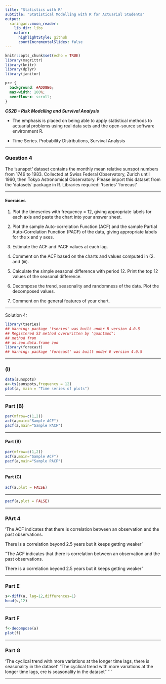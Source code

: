 ```yaml
---
title: "Statistics with R"
subtitle: "Statistical Modelling with R for Actuarial Students"
output:
  xaringan::moon_reader:
    lib_dir: libs
    nature:
      highlightStyle: github
      countIncrementalSlides: false
---
```


```r
knitr::opts_chunk$set(echo = TRUE)
library(magrittr)
library(knitr)
library(dplyr)
library(janitor)


```

```css
pre {
  background: #ADD8E6;
  max-width: 100%;
  overflow-x: scroll;
}
```

***CS2B – Risk Modelling and Survival Analysis ***


* The emphasis is placed on being able to apply statistical methods to actuarial problems using real data sets and the open-source software environment R. 

* Time Series. Probability Distributions, Survival Analysis

---

### Question 4

The ‘sunspot’ dataset contains the monthly mean relative sunspot numbers from 1749 to 1983. 
Collected at Swiss Federal Observatory, Zurich until 1960, then Tokyo Astronomical 
Observatory. Please import this dataset from the ‘datasets’ package in R.
Libraries required:
‘tseries’
‘forecast’

---

#### Exercises 
1. Plot the timeseries with frequency = 12, giving appropriate labels for each axis and paste 
the chart into your answer sheet. 

2.  Plot the sample Auto-correlation Function (ACF) and the sample Partial Auto-Correlation 
Function (PACF) of the data, giving appropriate labels for the x and y axes. 

3.   Estimate the ACF and PACF values at each lag. 

4.   Comment on the ACF based on the charts and values computed in (2.  and (iii). 

5.  Calculate the simple seasonal difference with period 12. Print the top 12 values of the 
seasonal difference. 

6.  Decompose the trend, seasonality and randomness of the data. Plot the decomposed values.

7. Comment on the general features of your chart. 

---

Solution 4:

```r
library(tseries)
## Warning: package 'tseries' was built under R version 4.0.5
## Registered S3 method overwritten by 'quantmod':
## method from
## as.zoo.data.frame zoo
library(forecast)
## Warning: package 'forecast' was built under R version 4.0.5
```

---

### (i)

```r

data(sunspots)
a<-ts(sunspots,frequency = 12)
plot(a, main = "Time series of plots")

```

---

### Part (B)

```r
par(mfrow=c(1,2))
acf(a,main="Sample ACF")
pacf(a,main="Sample PACF")
```

---

#### Part (B)

```r

par(mfrow=c(1,2))
acf(a,main="Sample ACF")
pacf(a,main="Sample PACF")
```

---


#### Part  (C)

```r
acf(a,plot = FALSE)

```




---

```r

pacf(a,plot = FALSE)


```

---

### PArt 4

'The ACF indicates that there is correlation between an observation and the past observations. 

There is a correlation beyond 2.5 years but it keeps getting weaker'

 "The ACF indicates that there is correlation between an observation and the past observations. 
 
There is a correlation beyond 2.5 years but it keeps getting weaker" 


---

### Part E

```r

s<-diff(a, lag=12,differences=1)
head(s,12) 
```

---


### Part F

```r

f<-decompose(a)
plot(f)

```

---

### Part G

'The cyclical trend with more variations at the longer time lags, 
there is seasonality in the dataset'
 "The cyclical trend with more variations at the longer time lags, \nth
ere is seasonality in the dataset" 
```

---
